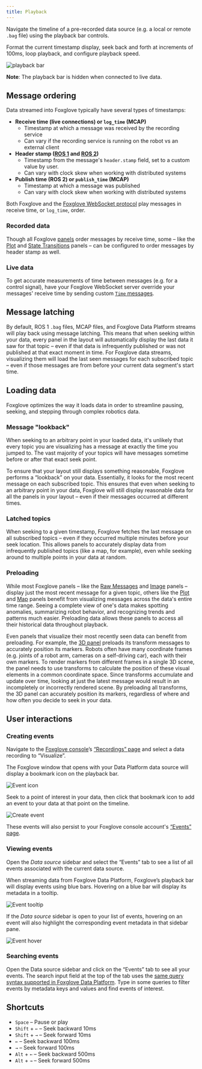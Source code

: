 ```yaml
---
title: Playback
---
```


Navigate the timeline of a pre-recorded data source (e.g. a local or remote `.bag` file) using the playback bar controls.

Format the current timestamp display, seek back and forth at increments of 100ms, loop playback, and configure playback speed.

![playback bar](/img/docs/studio/app-concepts/playback/bar.webp)

**Note**: The playback bar is hidden when connected to live data.

## Message ordering

Data streamed into Foxglove typically have several types of timestamps:

- **Receive time (live connections) or `log_time` (MCAP)**
  - Timestamp at which a message was received by the recording service
  - Can vary if the recording service is running on the robot vs an external client
- **Header stamp ([ROS 1](http://docs.ros.org/en/noetic/api/std_msgs/html/msg/Header.html) and [ROS 2](https://docs.ros2.org/latest/api/std_msgs/msg/Header.html))**
  - Timestamp from the message's `header.stamp` field, set to a custom value by user.
  - Can vary with clock skew when working with distributed systems
- **Publish time (ROS 2) or `publish_time` (MCAP)**
  - Timestamp at which a message was published
  - Can vary with clock skew when working with distributed systems

Both Foxglove and the [Foxglove WebSocket protocol](https://github.com/foxglove/ws-protocol/blob/main/docs/spec.md) play messages in receive time, or `log_time`, order.

### Recorded data

Though all Foxglove [panels](/docs/studio/panels/introduction) order messages by receive time, some – like the [Plot](/docs/studio/panels/plot) and [State Transitions](/docs/studio/panels/state-transitions) panels – can be configured to order messages by header stamp as well.

### Live data

To get accurate measurements of time between messages (e.g. for a control signal), have your Foxglove WebSocket server override your messages' receive time by sending custom [`Time` messages](https://github.com/foxglove/ws-protocol/blob/main/docs/spec.md#time).

## Message latching

By default, ROS 1 `.bag` files, MCAP files, and Foxglove Data Platform streams will play back using message latching. This means that when seeking within your data, every panel in the layout will automatically display the last data it saw for that topic – even if that data is infrequently published or was not published at that exact moment in time. For Foxglove data streams, visualizing them will load the last seen messages for each subscribed topic – even if those messages are from before your current data segment's start time.

## Loading data

Foxglove optimizes the way it loads data in order to streamline pausing, seeking, and stepping through complex robotics data.

### Message "lookback"

When seeking to an arbitrary point in your loaded data, it's unlikely that every topic you are visualizing has a message at exactly the time you jumped to. The vast majority of your topics will have messages sometime before or after that exact seek point.

To ensure that your layout still displays something reasonable, Foxglove performs a “lookback” on your data. Essentially, it looks for the most recent message on each subscribed topic. This ensures that even when seeking to an arbitrary point in your data, Foxglove will still display reasonable data for all the panels in your layout – even if their messages occurred at different times.

### Latched topics

When seeking to a given timestamp, Foxglove fetches the last message on all subscribed topics – even if they occurred multiple minutes before your seek location. This allows panels to accurately display data from infrequently published topics (like a map, for example), even while seeking around to multiple points in your data at random.

### Preloading

While most Foxglove panels – like the [Raw Messages](/docs/studio/panels/raw-messages) and [Image](/docs/studio/panels/image) panels – display just the most recent message for a given topic, others like the [Plot](/docs/studio/panels/plot) and [Map](/docs/studio/panels/map) panels benefit from visualizing messages across the data's entire time range. Seeing a complete view of one's data makes spotting anomalies, summarizing robot behavior, and recognizing trends and patterns much easier. Preloading data allows these panels to access all their historical data throughout playback.

Even panels that visualize their most recently seen data can benefit from preloading. For example, the [3D panel](/docs/studio/panels/3d) preloads its transform messages to accurately position its markers. Robots often have many coordinate frames (e.g. joints of a robot arm, cameras on a self-driving car), each with their own markers. To render markers from different frames in a single 3D scene, the panel needs to use transforms to calculate the position of these visual elements in a common coordinate space. Since transforms accumulate and update over time, looking at just the latest message would result in an incompletely or incorrectly rendered scene. By preloading all transforms, the 3D panel can accurately position its markers, regardless of where and how often you decide to seek in your data.

## User interactions

### Creating events

Navigate to the [Foxglove console](https://console.foxglove.dev)’s [“Recordings” page](https://console.foxglove.dev/recordings) and select a data recording to “Visualize”.

The Foxglove window that opens with your Data Platform data source will display a bookmark icon on the playback bar.

![Event icon](/img/docs/studio/app-concepts/playback/event-icon.webp)

Seek to a point of interest in your data, then click that bookmark icon to add an event to your data at that point on the timeline.

![Create event](/img/docs/studio/app-concepts/playback/create-event.webp)

These events will also persist to your Foxglove console account's [“Events” page](https://console.foxglove.dev/events).

### Viewing events

Open the _Data source_ sidebar and select the “Events” tab to see a list of all events associated with the current data source.

When streaming data from Foxglove Data Platform, Foxglove’s playback bar will display events using blue bars. Hovering on a blue bar will display its metadata in a tooltip.

![Event tooltip](/img/docs/studio/app-concepts/playback/event-tooltip.webp)

If the _Data source_ sidebar is open to your list of events, hovering on an event will also highlight the corresponding event metadata in that sidebar pane.

![Event hover](/img/docs/studio/app-concepts/playback/event-hover.webp)

### Searching events

Open the Data source sidebar and click on the “Events” tab to see all your events. The search input field at the top of the tab uses the [same query syntax supported in Foxglove Data Platform](/docs/data-platform/events#search-events). Type in some queries to filter events by metadata keys and values and find events of interest.

## Shortcuts

- `Space` – Pause or play
- `Shift` + `←` – Seek backward 10ms
- `Shift` + `→` – Seek forward 10ms
- `←` – Seek backward 100ms
- `→` – Seek forward 100ms
- `Alt` + `←` – Seek backward 500ms
- `Alt` + `→` – Seek forward 500ms
